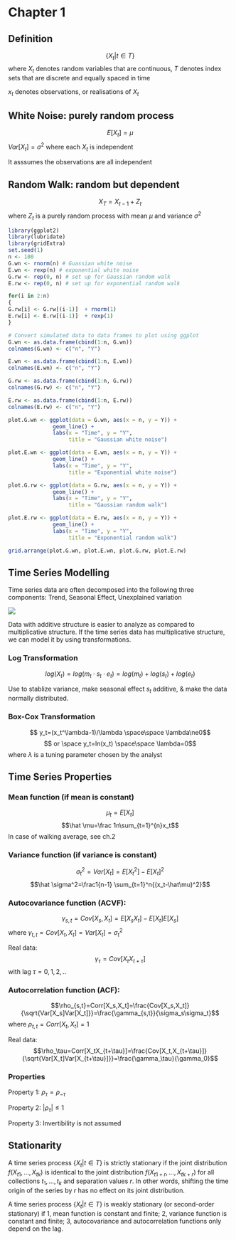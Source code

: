 # Chapter 1

## Definition
$$\{X_t|t\in T \}$$
where $X_t$ denotes random variables that are continuous, $T$ denotes index sets that are discrete and equally spaced in time

$x_t$ denotes observations, or realisations of $X_t$


## White Noise: purely random process

$$E[X_t]=\mu$$
$Var[X_t]=\sigma^2$ where each $X_t$ is independent

It asssumes the observations are all independent


## Random Walk: random but dependent
$$ X_T = X_{t-1} +Z_t$$
where $Z_t$ is a purely random process with mean $\mu$ and variance $\sigma^2$

```r
library(ggplot2)
library(lubridate)
library(gridExtra)
set.seed(1)
n <- 100
G.wn <- rnorm(n) # Guassian white noise
E.wn <- rexp(n) # exponential white noise
G.rw <- rep(0, n) # set up for Gaussian random walk
E.rw <- rep(0, n) # set up for exponential random walk

for(i in 2:n)
{
G.rw[i] <- G.rw[(i-1)]  + rnorm(1)
E.rw[i] <- E.rw[(i-1)]  + rexp(1)
}

# Convert simulated data to data frames to plot using ggplot
G.wn <- as.data.frame(cbind(1:n, G.wn))
colnames(G.wn) <- c("n", "Y")

E.wn <- as.data.frame(cbind(1:n, E.wn))
colnames(E.wn) <- c("n", "Y")

G.rw <- as.data.frame(cbind(1:n, G.rw))
colnames(G.rw) <- c("n", "Y")

E.rw <- as.data.frame(cbind(1:n, E.rw))
colnames(E.rw) <- c("n", "Y")

plot.G.wn <- ggplot(data = G.wn, aes(x = n, y = Y)) +
              geom_line() +
              labs(x = "Time", y = "Y",
                   title = "Gaussian white noise") 

plot.E.wn <- ggplot(data = E.wn, aes(x = n, y = Y)) +
              geom_line() +
              labs(x = "Time", y = "Y",
                   title = "Exponential white noise") 

plot.G.rw <- ggplot(data = G.rw, aes(x = n, y = Y)) +
              geom_line() +
              labs(x = "Time", y = "Y",
                   title = "Gaussian random walk") 

plot.E.rw <- ggplot(data = E.rw, aes(x = n, y = Y)) +
              geom_line() +
              labs(x = "Time", y = "Y",
                   title = "Exponential random walk") 

grid.arrange(plot.G.wn, plot.E.wn, plot.G.rw, plot.E.rw)
```
## Time Series Modelling

Time series data are often decomposed into the following three components: Trend, Seasonal Effect, Unexplained variation

![](chpt1_plot7.png)

Data with additive structure is easier to analyze as compared to multiplicative structure. If the time series data has multiplicative structure, we can model it by using transformations.

### Log Transformation

$$log(X_t)=log(m_t\cdot s_t\cdot e_t)=log(m_t)+log(s_t)+log(e_t)$$

Use to stablize variance, make seasonal effect $s_t$ additive, & make the data normally distributed.

### Box-Cox Transformation

$$ y_t=(x_t^\lambda-1)/\lambda \space\space \lambda\ne0$$
$$ or \space y_t=ln(x_t) \space\space \lambda=0$$
where $\lambda$ is a tuning parameter chosen by the analyst

## Time Series Properties

### Mean function (if mean is constant)
$$\mu_t=E[X_t]$$
$$\hat \mu=\frac 1n\sum_{t=1}^{n}x_t$$
In case of walking average, see ch.2

### Variance function (if variance is constant)
$$\sigma_t^2=Var[X_t]=E[X_t^2]-E[X_t]^2$$
$$\hat \sigma^2=\frac1{n-1} \sum_{t=1}^n{(x_t-\hat\mu)^2}$$

### Autocovariance function (ACVF): 
$$\gamma_{s,t}=Cov[X_s,X_t]=E[X_sX_t]-E[X_t]E[X_s]$$
where $\gamma_{t,t}=Cov[X_t,X_t]=Var[X_t]=\sigma_t^2$

Real data:
$$\gamma_\tau=Cov[X_tX_{t+\tau}]$$ with lag $\tau=0,1,2,..$

### Autocorrelation function (ACF):
$$\rho_{s,t}=Corr[X_s,X_t]=\frac{Cov[X_s,X_t]}{\sqrt{Var[X_s]Var[X_t]}}=\frac{\gamma_{s,t}}{\sigma_s\sigma_t}$$
where $\rho_{t,t}=Corr[X_t,X_t]=1$

Real data:
$$\rho_\tau=Corr[X_tX_{t+\tau}]=\frac{Cov[X_t,X_{t+\tau}]}{\sqrt{Var[X_t]Var[X_{t+\tau}]}}=\frac{\gamma_\tau}{\gamma_0}$$

### Properties
Property 1: $\rho_\tau=\rho_{-\tau}$ 

Property 2: $|\rho_\tau|\leq1$ 

Property 3: Invertibility is not assumed

## Stationarity

A time series process $\{X_t|t\in T\}$ is strictly stationary if the joint distribution $f(X_{t1},...,X_{tk})$ is identical to the joint distribution $f(X_{t1+r},...,X_{tk+r})$ for all collections $t_1,...,t_k$ and separation values $r$. In other words, shifting the time origin of the series by $r$ has no effect on its joint distribution.


A time series process $\{X_t|t\in T\}$ is weakly stationary (or second-order stationary) if 1, mean function is constant and finite; 2, variance function is constant and finite; 3, autocovariance and autocorrelation functions only depend on the lag.

